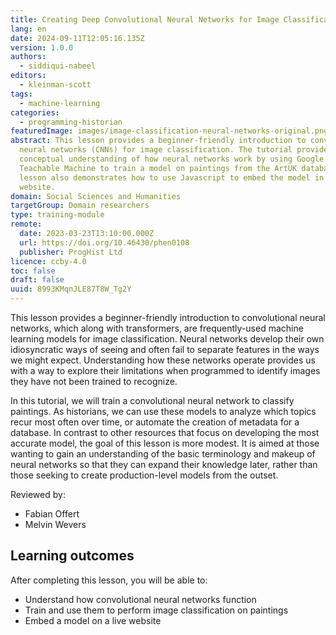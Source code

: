 ```yaml
---
title: Creating Deep Convolutional Neural Networks for Image Classification
lang: en
date: 2024-09-11T12:05:16.135Z
version: 1.0.0
authors:
  - siddiqui-nabeel
editors:
  - kleinman-scott
tags:
  - machine-learning
categories:
  - programming-historian
featuredImage: images/image-classification-neural-networks-original.png
abstract: This lesson provides a beginner-friendly introduction to convolutional
  neural networks (CNNs) for image classification. The tutorial provides a
  conceptual understanding of how neural networks work by using Google's
  Teachable Machine to train a model on paintings from the ArtUK database. This
  lesson also demonstrates how to use Javascript to embed the model in a live
  website.
domain: Social Sciences and Humanities
targetGroup: Domain researchers
type: training-module
remote:
  date: 2023-03-23T13:10:00.000Z
  url: https://doi.org/10.46430/phen0108
  publisher: ProgHist Ltd
licence: ccby-4.0
toc: false
draft: false
uuid: 8993KMqnJLE87T8W_Tg2Y
---
```


This lesson provides a beginner-friendly introduction to convolutional neural networks, which along with transformers, are frequently-used machine learning models for image classification. Neural networks develop their own idiosyncratic ways of seeing and often fail to separate features in the ways we might expect. Understanding how these networks operate provides us with a way to explore their limitations when programmed to identify images they have not been trained to recognize.

In this tutorial, we will train a convolutional neural network to classify paintings. As historians, we can use these models to analyze which topics recur most often over time, or automate the creation of metadata for a database. In contrast to other resources that focus on developing the most accurate model, the goal of this lesson is more modest. It is aimed at those wanting to gain an understanding of the basic terminology and makeup of neural networks so that they can expand their knowledge later, rather than those seeking to create production-level models from the outset.

Reviewed by:

* Fabian Offert
* Melvin Wevers

## Learning outcomes

After completing this lesson, you will be able to:

* Understand how convolutional neural networks function
* Train and use them to perform image classification on paintings
* Embed a model on a live website

<ExternalResource title="Interested in learning more?" subtitle="Check out this lesson on Programming Historian's website" url="https://doi.org/10.46430/phen0108" />
